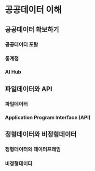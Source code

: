 # 공공데이터 이해 {#data}

## 공공데이터 확보하기
### 공공데이터 포탈
### 통계청
### AI Hub

## 파일데이터와 API
### 파일데이터
### Application Program Interface (API)

## 정형데이터와 비정형데이터
### 정형데이터와 데이터프레임
### 비정형데이터
